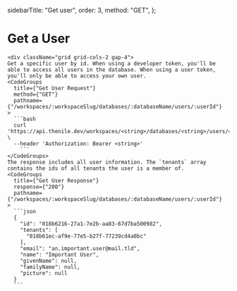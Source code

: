   sidebarTitle: "Get user",
  order: 3,
  method: "GET",
};

# Get a User

    <div className="grid grid-cols-2 gap-4">
    Get a specific user by id. When using a developer token, you'll be able to access all users in the database. When using a user token, you'll only be able to access your own user.
    <CodeGroups
      title={"Get User Request"}
      method={"GET"}
      pathname={"/workspaces/:workspaceSlug/databases/:databaseName/users/:userId"}
    >
      ```bash
      curl 'https://api.thenile.dev/workspaces/<string>/databases/<string>/users/<string>' \
      --header 'Authorization: Bearer <string>'
        ```
    </CodeGroups>
    The response includes all user information. The `tenants` array contains the ids of all tenants the user is a member of.
    <CodeGroups
      title={"Get User Response"}
      response={"200"}
      pathname={"/workspaces/:workspaceSlug/databases/:databaseName/users/:userId"}
    >
      ```json
      {
        "id": "018b6216-27a1-7e2b-aa83-67d7ba500982",
        "tenants": [
          "018b61ec-af9e-77e5-b27f-77239cd4a0bc"
        ],
        "email": "an.important.user@mail.tld",
        "name": "Important User",
        "givenName": null,
        "familyName": null,
        "picture": null
      }
      ```

  </CodeGroups>
</div>
